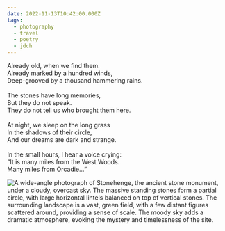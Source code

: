 ```yaml
---
date: 2022-11-13T10:42:00.000Z
tags:
  - photography
  - travel
  - poetry
  - jdch
---
```

Already old, when we find them.<br/>
Already marked by a hundred winds,<br/>
Deep-grooved by a thousand hammering rains.<br/><br/>
The stones have long memories,<br/>
But they do not speak.<br/>
They do not tell us who brought them here.<br/><br/>
At night, we sleep on the long grass<br/>
In the shadows of their circle,<br/>
And our dreams are dark and strange.<br/><br/>
In the small hours, I hear a voice crying:<br/>
“It is many miles from the West Woods.<br/>
Many miles from Orcadie…”

![A wide-angle photograph of Stonehenge, the ancient stone monument, under a cloudy, overcast sky. The massive standing stones form a partial circle, with large horizontal lintels balanced on top of vertical stones. The surrounding landscape is a vast, green field, with a few distant figures scattered around, providing a sense of scale. The moody sky adds a dramatic atmosphere, evoking the mystery and timelessness of the site.](/assets/photos/20221113-IMG_3115.jpg)